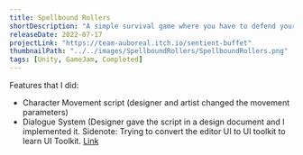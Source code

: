 ```yaml
---
title: Spellbound Rollers
shortDescription: "A simple survival game where you have to defend yourself against living dice with your own through utilizing several special powers: Fire, poison, ice etc... Collect the chips, gain XP and unlock more powers!"
releaseDate: 2022-07-17
projectLink: "https://team-auboreal.itch.io/sentient-buffet"
thumbnailPath: "../../images/SpellboundRollers/SpellboundRollers.png"
tags: [Unity, GameJam, Completed]
---
```


Features that I did:
- Character Movement script (designer and artist changed the movement parameters)
- Dialogue System (Designer gave the script in a design document and I implemented it. Sidenote: Trying to convert the editor UI to UI toolkit to learn UI Toolkit. [Link](https://github.com/GnoxNahte/DialogueSystem)
